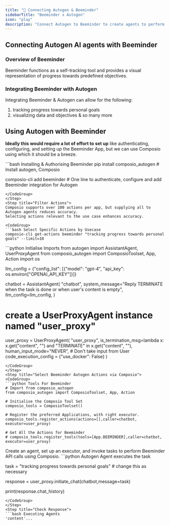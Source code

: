 ```yaml
---
title: "🚀 Connecting Autogen & Beeminder"
sidebarTitle: "Beeminder x Autogen"
icon: "play"
description: "Connect Autogen to Beeminder to create agents to perform tasks using natural language"
---
```


## Connecting Autogen AI agents with Beeminder

### Overview of Beeminder

Beeminder functions as a self-tracking tool and provides a visual representation of progress towards predefined objectives.

### Integrating Beeminder with Autogen

Integrating Beeminder & Autogen can allow for the following:

1. tracking progress towards personal goals
2. visualizing data and objectives
& so many more

## Using Autogen with Beeminder

<Steps>
<Step title="Setting Up the Environment">

**Ideally this would require a lot of effort to set up** like authenticating, configuring, and setting up the Beeminder App, but we can use Composio using which it should be a breeze.

<CodeGroup>
```bash Installing & Authorising Beeminder
pip install composio_autogen # Install autogen, Composio 

composio-cli add beeminder # One line to authenticate, configure and add Beeminder integration for Autogen
```
</CodeGroup>
</Step>
<Step title="Filter Actions">
Composio supports over 100 actions per app, but supplying all to Autogen agents reduces accuracy.
Selecting actions relevant to the use case enhances accuracy.

<CodeGroup>
```bash Select Specific Actions by Usecase
composio-cli get-actions beeminder "tracking progress towards personal goals" --limit=10
```
</CodeGroup>

</Step>
<Step title="Import Base Packages">

<CodeGroup>
```python Initialise Imports
from autogen import AssistantAgent, UserProxyAgent
from composio_autogen import ComposioToolset, App, Action
import os

llm_config = {"config_list": [{"model": "gpt-4", "api_key": os.environ["OPENAI_API_KEY"]}]}

chatbot = AssistantAgent(
    "chatbot",
    system_message="Reply TERMINATE when the task is done or when user's content is empty",
    llm_config=llm_config,
)

# create a UserProxyAgent instance named "user_proxy"
user_proxy = UserProxyAgent(
    "user_proxy",
    is_termination_msg=lambda x: x.get("content", "") and "TERMINATE" in x.get("content", ""),
    human_input_mode="NEVER", # Don't take input from User
    code_execution_config = {"use_docker": False}
)
```
</CodeGroup>
</Step>
<Step title="Select Beeminder Autogen Actions via Composio">
<CodeGroup>
```python Tools For Beeminder
# Import from composio_autogen
from composio_autogen import ComposioToolset, App, Action

# Initialise the Composio Tool Set
composio_tools = ComposioToolset()

# Register the preferred Applications, with right executor. 
composio_tools.register_actions(actions=[],caller=chatbot, executor=user_proxy)

# Get All the Actions for Beeminder
# composio_tools.register_tools(tools=[App.BEEMINDER],caller=chatbot, executor=user_proxy) 
```
</CodeGroup>
</Step>
<Step title="Execute the Agent">
Create an agent, set up an executor, and invoke tasks to perform Beeminder API calls using Composio. 
<CodeGroup>
```python Autogen Agent executes the task

task = "tracking progress towards personal goals" # change this as necessary

response = user_proxy.initiate_chat(chatbot,message=task)

print(response.chat_history)
```
</CodeGroup>
</Step>
<Step title="Check Response">
```bash Executing Agents
'content'...
```
</Step>
</Steps>
